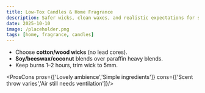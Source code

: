 ```yaml
---
title: Low-Tox Candles & Home Fragrance
description: Safer wicks, clean waxes, and realistic expectations for scent throw.
date: 2025-10-10
image: /placeholder.png
tags: [home, fragrance, candles]
---
```


- Choose **cotton/wood wicks** (no lead cores).
- **Soy/beeswax/coconut** blends over paraffin heavy blends.
- Keep burns 1–2 hours, trim wick to 5mm.

<ProsCons pros={['Lovely ambience','Simple ingredients']} cons={['Scent throw varies','Air still needs ventilation']}/>

